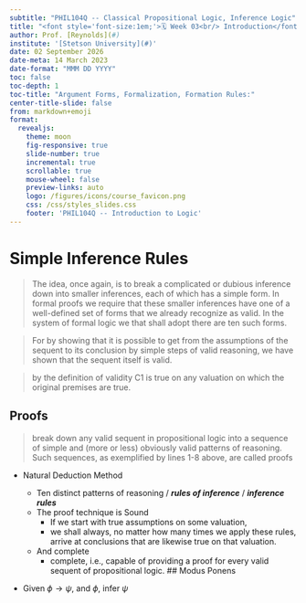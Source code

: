 ```yaml
---
subtitle: "PHIL104Q -- Classical Propositional Logic, Inference Logic"
title: "<font style='font-size:1em;'>🗓️ Week 03<br/> Introduction</font>"
author: Prof. [Reynolds](#)
institute: '[Stetson University](#)'
date: 02 September 2026
date-meta: 14 March 2023
date-format: "MMM DD YYYY"
toc: false
toc-depth: 1
toc-title: "Argument Forms, Formalization, Formation Rules:"
center-title-slide: false
from: markdown+emoji
format:
  revealjs:
    theme: moon
    fig-responsive: true
    slide-number: true
    incremental: true
    scrollable: true
    mouse-wheel: false
    preview-links: auto
    logo: /figures/icons/course_favicon.png
    css: /css/styles_slides.css
    footer: 'PHIL104Q -- Introduction to Logic'
---
```


# Simple Inference Rules

> The idea, once again, is to break a complicated or dubious inference down into smaller inferences, each of which has a simple form.  In formal proofs we require that these smaller inferences have one of a well-defined set of forms that we already recognize as valid.  In the system of formal logic we that shall adopt there are ten such forms.

> For by showing that it is possible to get from the assumptions of the sequent to its conclusion by simple steps of valid reasoning, we have shown that the sequent itself is valid.

> by the definition of validity C1 is true on any valuation on which the original premises are true.

## Proofs

> break down any valid sequent in propositional logic into a sequence of simple and (more or less) obviously valid patterns of reasoning. Such sequences, as exemplified by lines 1-8 above, are called proofs

* Natural Deduction Method

  * Ten distinct patterns of reasoning / ***rules of inference*** / ***inference rules***
  * The proof technique is Sound
    * If we start with true assumptions on some valuation,
    * we shall always, no matter how many times we apply these rules, arrive at conclusions that are likewise true on that valuation.
  * And complete
    * complete, i.e., capable of providing a proof for every valid sequent of propositional logic.
## Modus Ponens

* Given $\phi\rightarrow\psi$, and $\phi$, infer $\psi$
